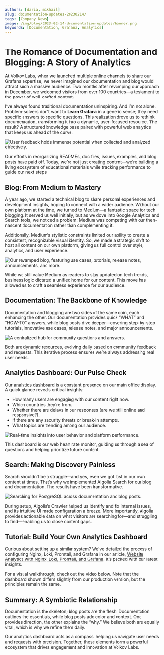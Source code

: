```yaml
---
authors: [daria, mikhail]
slug: documentation-updates-20230214/
tags: [Company News]
image: /img/blog/2023-02-14-documentation-updates/banner.png
keywords: [Documentation, Grafana, Analytics]
---
```



# The Romance of Documentation and Blogging: A Story of Analytics

At Volkov Labs, when we launched multiple online channels to share our Grafana expertise, we never imagined our documentation and blog would attract such a massive audience. Two months after revamping our approach in December, we welcomed visitors from over 100 countries—a testament to the power of well-crafted content.

I’ve always found traditional documentation uninspiring. And I’m not alone. Problem-solvers don’t want to **Learn Grafana** in a generic sense; they need specific answers to specific questions. This realization drove us to rethink documentation, transforming it into a dynamic, user-focused resource. The result? A structured knowledge base paired with powerful web analytics that keeps us ahead of the curve.

<Image
  title="User feedback holds immense potential when collected and analyzed effectively."
  src="/img/blog/2023-02-14-documentation-updates/analytics.png"
/>

Our efforts in reorganizing READMEs, doc files, issues, examples, and blog posts have paid off. Today, we’re not just creating content—we’re building a living ecosystem of educational materials while tracking performance to guide our next steps.

<Youtube
  id="0EyFmMlIXPo"
  title="How to tell a story with a Grafana dashboard using Apache ECharts, Bar Chart, Logs, and Heatmap."
/>

## Blog: From Medium to Mastery

A year ago, we started a technical blog to share personal experiences and development insights, hoping to connect with a wider audience. Without our own platform at the time, we turned to Medium—a fantastic space for tech blogging. It served us well initially, but as we dove into Google Analytics and Search tools, we noticed a problem: Medium was competing with our then-nascent documentation rather than complementing it.

Additionally, Medium’s stylistic constraints limited our ability to create a consistent, recognizable visual identity. So, we made a strategic shift to host all content on our own platform, giving us full control over style, analytics, and user experience.

<Image
  title="Our revamped blog, featuring use cases, tutorials, release notes, announcements, and more."
  src="/img/blog/2023-02-14-documentation-updates/blog.png"
/>

While we still value Medium as readers to stay updated on tech trends, business logic dictated a unified home for our content. This move has allowed us to craft a seamless experience for our audience.

## Documentation: The Backbone of Knowledge

Documentation and blogging are two sides of the same coin, each enhancing the other. Our documentation provides quick “WHAT” and “HOW-TO” answers, while blog posts dive deeper—covering step-by-step tutorials, innovative use cases, release notes, and major announcements.

<Image
  title="A centralized hub for community questions and answers."
  src="/img/blog/2023-02-14-documentation-updates/docs.png"
/>

Both are dynamic resources, evolving daily based on community feedback and requests. This iterative process ensures we’re always addressing real user needs.

## Analytics Dashboard: Our Pulse Check

Our [analytics dashboard](/blog/nginx-loki-grafana-20230129/) is a constant presence on our main office display. A quick glance reveals critical insights:

- How many users are engaging with our content right now.
- Which countries they’re from.
- Whether there are delays in our responses (are we still online and responsive?).
- If there are any security threats or break-in attempts.
- What topics are trending among our audience.

<Image
  title="Real-time insights into user behavior and platform performance."
  src="/img/blog/2023-02-14-documentation-updates/tv.jpg"
/>

This dashboard is our web heart rate monitor, guiding us through a sea of questions and helping prioritize future content.

## Search: Making Discovery Painless

Search shouldn’t be a struggle—and yes, even we got lost in our own content at times. That’s why we implemented Algolia Search for our blog and documentation. The results have been transformative.

<Image
  title="Searching for PostgreSQL across documentation and blog posts."
  src="/img/blog/2023-02-14-documentation-updates/search.png"
/>

During setup, Algolia’s Crawler helped us identify and fix internal issues, and its intuitive UI made configuration a breeze. More importantly, Algolia provides actionable data on what visitors are searching for—and struggling to find—enabling us to close content gaps.

## Tutorial: Build Your Own Analytics Dashboard

Curious about setting up a similar system? We’ve detailed the process of configuring Nginx, Loki, Promtail, and Grafana in our article, [Website Analytics with Nginx, Loki, Promtail, and Grafana](/blog/nginx-loki-grafana-20230129/). It’s packed with our latest insights.

For a visual walkthrough, check out the video below. Note that the dashboard shown differs slightly from our production version, but the principles remain the same.

<Youtube
  id="cgu3wMOo03w"
  title="Tutorial: Create a website analytics dashboard in Grafana."
/>

## Summary: A Symbiotic Relationship

Documentation is the skeleton; blog posts are the flesh. Documentation outlines the essentials, while blog posts add color and context. One provides direction, the other explains the “why.” We believe both are equally vital, which is why we refine them daily.

Our analytics dashboard acts as a compass, helping us navigate user needs and requests with precision. Together, these elements form a powerful ecosystem that drives engagement and innovation at Volkov Labs.

<Feedback />
